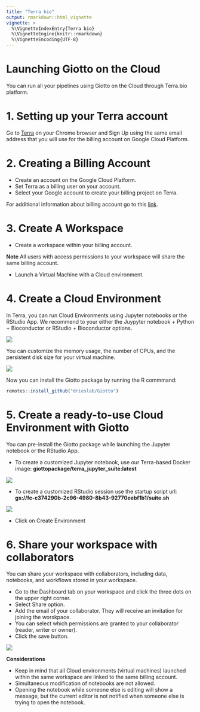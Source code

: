 ```yaml
---
title: "Terra bio"
output: rmarkdown::html_vignette
vignette: >
  %\VignetteIndexEntry{Terra bio}
  %\VignetteEngine{knitr::rmarkdown}
  %\VignetteEncoding{UTF-8}
---
```


# Launching Giotto on the Cloud

You can run all your pipelines using Giotto on the Cloud through Terra.bio platform.

# 1. Setting up your Terra account

Go to [Terra](https://app.terra.bio/) on your Chrome browser and [Sign Up]{.title-ref} using the same email address that you will use for the billing account on Google Cloud Platform.

# 2. Creating a Billing Account

- Create an account on the Google Cloud Platform.
- Set Terra as a billing user on your account.
- Select your Google account to create your billing project on Terra.

For additional information about billing account go to this [link](https://support.terra.bio/hc/en-us/articles/360048632271-Understanding-Terra-costs-and-billing).

# 3. Create A Workspace

- Create a workspace within your billing account.


**Note** All users with access permissions to your workspace will share the same billing account.


- Launch a Virtual Machine with a Cloud environment.

# 4. Create a Cloud Environment

In Terra, you can run Cloud Environments using Jupyter notebooks or the RStudio App. We recommend to your either the Juypyter notebook + Python + Bioconductor or RStudio + Bioconductor options.

![](images/terra/01_environments.png)

You can customize the memory usage, the number of CPUs, and the persistent disk size for your virtual machine.

![](images/terra/01_vm.png)

Now you can install the Giotto package by running the R commmand:

```r
remotes::install_github("drieslab/Giotto")
```

# 5. Create a ready-to-use Cloud Environment with Giotto

You can pre-install the Giotto package while launching the Jupyter notebook or the RStudio App.

- To create a customized Jupyter notebook, use our Terra-based Docker image: **giottopackage/terra_jupyter_suite:latest**

![](images/terra/02_docker.png)

- To create a customized RStudio session use the startup script url: **gs://fc-c374290b-2c96-4980-8b43-92770eebf1b1/suite.sh**

![](images/terra/03_startup_script.png)

- Click on Create Environment

# 6. Share your workspace with collaborators

You can share your workspace with collaborators, including data, notebooks, and workflows stored in your workspace.

- Go to the Dashboard tab on your workspace and click the three dots on the upper right corner.
- Select Share option.
- Add the email of your collaborator. They will receive an invitation for joining the worskpace.
- You can select which permissions are granted to your collaborator (reader, writer or owner).
- Click the save button.

![](images/terra/04_share.png)

**Considerations**

- Keep in mind that all Cloud environments (virtual machines) launched within the same workspace are linked to the same billing account.
- Simultaneous modification of notebooks are not allowed.
- Opening the notebook while someone else is editing will show a message, but the current editor is not notified when someone else is trying to open the notebook.

